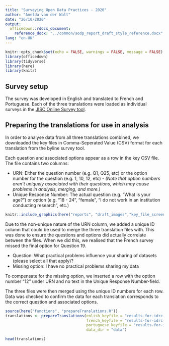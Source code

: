 ```yaml
---
title: "Surveying Open Data Practices - 2020"
author: "Anelda van der Walt"
date: "26/10/2020"
output:  
  officedown::rdocx_document:
    reference_docx: "../common/sodp_report_draft_style_reference.docx"
lang: "en-UK"
---
```


```r
knitr::opts_chunk$set(echo = FALSE, warnings = FALSE, message = FALSE)
library(officedown)
library(tidyverse)
library(here)
library(knitr)
```
## Survey setup

The survey was developed in English and translated to French and Portuguese. Each of the three translations were loaded as individual surveys in the [JISC Online Survey tool](https://www.jisc.ac.uk/online-surveys). 

## Preparing the translations for use in analysis

In order to analyse data from all three translations combined, we downloaded the key files in Comma-Seperated Value (CSV) format for each translation from the byline survey tool. 

Each question and associated options appear as a row in the key CSV file. The file contains two columns:

- URN: Either the question number (e.g. Q1, Q25, etc) or the option number for the question (e.g. 1, 10, 12, etc) - *(Note that option numbers aren't uniquely associated with their questions, which may cause problems in analysis, merging, and more.)*
- Unique Response Number: The actual question (e.g. "What is your age?") or option (e.g. "18 - 24", "female", "I do not work in an institution conducting research", etc.)

```r
knitr::include_graphics(here("reports", "draft_images","key_file_screenshot.png"))
```

Due to the non-unique nature of the URN column, we added a unique ID column that could be used to merge the three translation files with. This was done to ensure the questions and options did actually correlate between the files. When we did this, we realised that the French survey missed the final option for Question 19.

- Question: What practical problems influence your sharing of datasets (please select all that apply)?
- Missing option: I have no practical problems sharing my data	

To compensate for the missing option, we inserted a row with the option number "12" under URN and no text in the Unique Response Number-field.

The three files were then merged using the unique ID numbers for each row. Data was checked to confirm the data for each translation corresponds to the correct question and associated options.

```r

source(here("functions", "prepareTranslations.R"))
translations <- prepareTranslations(enlish_keyfile = "results-for-idrc-surveyin-2020-11-06-1612-key.en.csv",
                                    french_keyfile = "results-for-idrc-surveyin-2020-11-06-1556-key.fr.csv",
                                    portuguese_keyfile = "results-for-idrc-surveyin-2020-11-06-1555-key.pt.csv", 
                                    data_dir = "data")

```

```r
head(translations)

```
